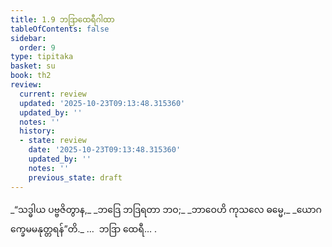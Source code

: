 ```yaml
---
title: 1.9 ဘဒြာထေရီဂါထာ
tableOfContents: false
sidebar:
  order: 9
type: tipitaka
basket: su
book: th2
review:
  current: review
  updated: '2025-10-23T09:13:48.315360'
  updated_by: ''
  notes: ''
  history:
  - state: review
    date: '2025-10-23T09:13:48.315360'
    updated_by: ''
    notes: ''
    previous_state: draft
---
```



<ReviewStatus review={frontmatter.review} showDetails={true} />

<HypothesisAnnotation frontmatter={frontmatter} />

<DynamicBreadcrumb />

<Division number="9" book="th2" e="ch" v="19" p="378">

<Paragraph number="18" type="verses" book="th2">
_“သဒ္ဓါယ ပဗ္ဗဇိတွာန,_  
_ဘဒြေ ဘဒြရတာ ဘဝ;_  
_ဘာဝေဟိ ကုသလေ ဓမ္မေ,_  
_ယောဂက္ခေမမနုတ္တရန်”တိ._  


</Paragraph>
</Division>

<Paragraph number="19" type="center" book="th2">
…  ဘဒြာ ထေရီ… .
</Paragraph>